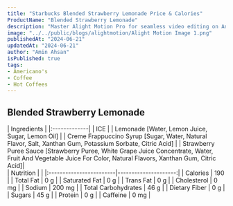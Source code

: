 ```yaml
---
title: "Starbucks Blended Strawberry Lemonade Price & Calories"
ProductName: "Blended Strawberry Lemonade" 
description: "Master Alight Motion Pro for seamless video editing on Android, iOS, and Tablets with our ultimate guide, unlocking advanced features and elevating your skills in 2024!"
image: "../../public/blogs/alightmotion/Alight Motion Image 1.png"
publishedAt: "2024-06-21"
updatedAt: "2024-06-21"
author: "Amin Ahsan"
isPublished: true
tags:
- Americano's
- Coffee
- Hot Coffees   
---
```


## Blended Strawberry Lemonade 
  
<div className="tables-container">
  <div className="table-wrapper">
    | Ingredients  |
    |:-------------|
    | ICE          |
    |   Lemonade [Water, Lemon Juice, Sugar, Lemon Oil]          |
    | Creme Frappuccino Syrup [Sugar, Water, Natural Flavor, Salt, Xanthan Gum, Potassium Sorbate, Citric Acid]          |
    | Strawberry Puree Sauce [Strawberry Puree, White Grape Juice Concentrate, Water, Fruit And Vegetable Juice For Color, Natural Flavors, Xanthan Gum, Citric Acid]|
  </div>
  <div className="table-wrapper">
    | Nutrition               |                      |  
    |:------------------------|---------------------:|
    | Calories                | 190                   |
    | Total Fat               | 0 g                  |
    | Saturated Fat           | 0 g                  |
    | Trans Fat               | 0 g                  |
    | Cholesterol             | 0 mg                 |
    | Sodium                  | 200 mg                |
    | Total Carbohydrates     | 46 g                 |
    | Dietary Fiber           | 0 g                  |
    | Sugars                  | 45 g                 |
    | Protein                 | 0 g                  |
    | Caffeine                | 0 mg                |
  </div>
</div>
<style jsx>{`
  .tables-container {
    display: flex;
    flex-direction: row;
    gap: 30px;
  }
  .table-wrapper {
    width: 500px; /* Adjust as needed */
  }
  @media (max-width: 768px) {
    .tables-container {
      flex-direction: column;
      gap: 0px; /* Adjust as needed */
    }
    .table-wrapper {
      width: 100%; /* Adjust as needed */
    }
  }
`}</style>
